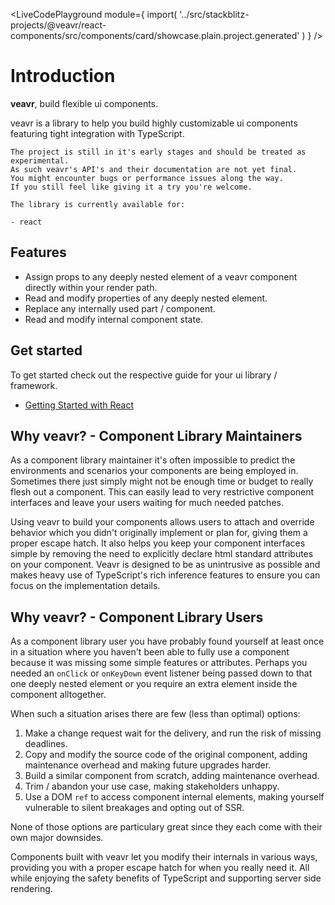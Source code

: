 
<LiveCodePlayground
  module={
    import(
      '../src/stackblitz-projects/@veavr/react-components/src/components/card/showcase.plain.project.generated'
    )
  }
/>

# Introduction

**veavr**, build flexible ui components.

veavr is a library to help you build highly customizable ui components featuring tight integration with TypeScript.

```
The project is still in it's early stages and should be treated as experimental.
As such veavr's API's and their documentation are not yet final.
You might encounter bugs or performance issues along the way.
If you still feel like giving it a try you're welcome.

The library is currently available for:

- react
```

## Features

- Assign props to any deeply nested element of a veavr component directly within your render path.
- Read and modify properties of any deeply nested element.
- Replace any internally used part / component.
- Read and modify internal component state.

## Get started

To get started check out the respective guide for your ui library / framework.

- [Getting Started with React](?path=/docs/react-getting-started--docs)

## Why veavr? - Component Library Maintainers

As a component library maintainer it's often impossible to predict the environments and scenarios your components are being employed in. Sometimes there just simply might not be enough time or budget to really flesh out a component. This can easily lead to very restrictive component interfaces and leave your users waiting for much needed patches.

Using veavr to build your components allows users to attach and override behavior which you didn't originally implement or plan for, giving them a proper escape hatch. It also helps you keep your component interfaces simple by removing the need to explicitly declare html standard attributes on your component. Veavr is designed to be as unintrusive as possible and makes heavy use of TypeScript's rich inference features to ensure you can focus on the implementation details.

## Why veavr? - Component Library Users

As a component library user you have probably found yourself at least once in a situation where you haven't been able to fully use a component because it was missing some simple features or attributes. Perhaps you needed an `onClick` or `onKeyDown` event listener being passed down to that one deeply nested element or you require an extra element inside the component alltogether.

When such a situation arises there are few (less than optimal) options:

1. Make a change request wait for the delivery, and run the risk of missing deadlines.
2. Copy and modify the source code of the original component, adding maintenance overhead and making future upgrades harder.
3. Build a similar component from scratch, adding maintenance overhead.
4. Trim / abandon your use case, making stakeholders unhappy.
5. Use a DOM `ref` to access component internal elements, making yourself vulnerable to silent breakages and opting out of SSR.

None of those options are particulary great since they each come with their own major downsides.

Components built with veavr let you modify their internals in various ways, providing you with a proper escape hatch for when you really need it. All while enjoying the safety benefits of TypeScript and supporting server side rendering.
